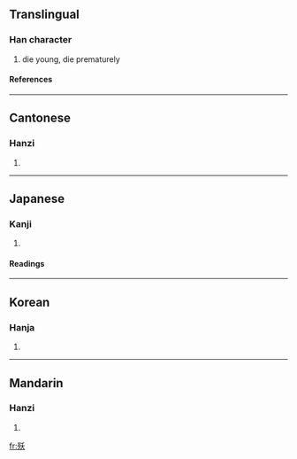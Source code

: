 {{see|夭}}

==Translingual==
===Han character===
{{Han char|rn=78|rad=歹|as=04|sn=8|four=1223<sub>4</sub>|canj=一弓竹大 (MNHK)}}
# die young, die prematurely
====References====
{{Han ref|kx=0579.200|dkj=16390|dj=0971.230|hdz=21382.090|uh=6B80|ud=27520|bh=CCEA|bd=52458}}

----
==Cantonese==
===Hanzi===
{{yue-hanzi|jyut=|y=yiu2}}
# {{defn|Cantonese}}

----
==Japanese==
===Kanji===
{{ja-kanji|grade=|rs=歹04}}
# {{defn|Japanese}} 
====Readings====
{{ja-readings|on=[[よう]] (yō)|kun=[[わかじに]] (wakajini)}}

----
==Korean==
===Hanja===
{{ko-hanja|hangeul=요|eumhun=|rv=yo|mr=yo|y=yo}}
# {{defn|Korean}}

----
==Mandarin==
===Hanzi===
{{cmn-hanzi|pin=[[yǎo]] ([[yao3]]), [[yāo]] ([[yao1]])|wg=yao<sup>3</sup>}}
# {{defn|Mandarin}}

[[fr:殀]]